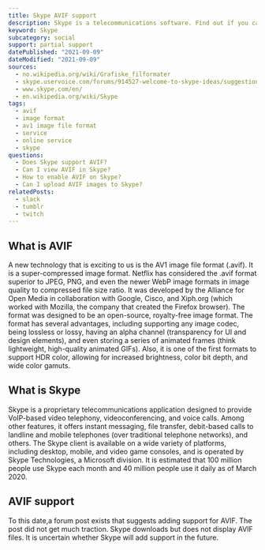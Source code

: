 ```yaml
---
title: Skype AVIF support
description: Skype is a telecommunications software. Find out if you can use AVIF images in the chat.
keyword: Skype
subcategory: social
support: partial support
datePublished: "2021-09-09"
dateModified: "2021-09-09"
sources:
  - no.wikipedia.org/wiki/Grafiske_filformater
  - skype.uservoice.com/forums/914527-welcome-to-skype-ideas/suggestions/41750590-avif
  - www.skype.com/en/
  - en.wikipedia.org/wiki/Skype
tags:
  - avif
  - image format
  - av1 image file format
  - service
  - online service
  - skype
questions:
  - Does Skype support AVIF?
  - Can I view AVIF in Skype?
  - How to enable AVIF on Skype?
  - Can I upload AVIF images to Skype?
relatedPosts:
  - slack
  - tumblr
  - twitch
---
```


## What is AVIF

A new technology that is exciting to us is the AV1 image file format (.avif). It is a super-compressed image format. Netflix has considered the .avif format superior to JPEG, PNG, and even the newer WebP image formats in image quality to compressed file size ratio. It was developed by the Alliance for Open Media in collaboration with Google, Cisco, and Xiph.org (which worked with Mozilla, the company that created the Firefox browser). The format was designed to be an open-source, royalty-free image format. The format has several advantages, including supporting any image codec, being lossless or lossy, having an alpha channel (transparency for UI and design elements), and even storing a series of animated frames (think lightweight, high-quality animated GIFs). Also, it is one of the first formats to support HDR color, allowing for increased brightness, color bit depth, and wide color gamuts.

## What is Skype

Skype is a proprietary telecommunications application designed to provide VoIP-based video telephony, videoconferencing, and voice calls. Among other features, it offers instant messaging, file transfer, debit-based calls to landline and mobile telephones (over traditional telephone networks), and others. The Skype client is available on a wide variety of platforms, including desktop, mobile, and video game consoles, and is operated by Skype Technologies, a Microsoft division. It is estimated that 100 million people use Skype each month and 40 million people use it daily as of March 2020.

## AVIF support

To this date,a forum post exists that suggests adding support for AVIF. The post did not get much traction. Skype downloads but does not display AVIF files. It is uncertain whether Skype will add support in the future.
